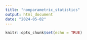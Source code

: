 ```yaml
---
title: "nonparametric_statistics"
output: html_document
date: "2024-05-02"
---
```


```r
knitr::opts_chunk$set(echo = TRUE)
```


